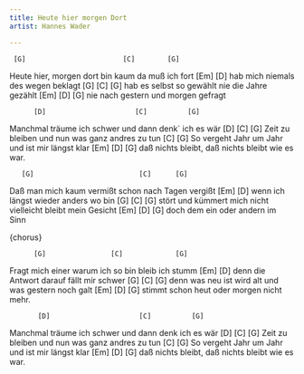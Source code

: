 ```yaml
---
title: Heute hier morgen Dort
artist: Hannes Wader

---
```


     [G]                        [C]        [G]
Heute hier, morgen dort bin kaum da muß ich fort
                     [Em]    [D]
hab mich niemals des wegen beklagt
       [G]                       [C]      [G]
hab es selbst so gewählt nie die Jahre gezählt
         [Em]       [D]     [G]
nie nach gestern und morgen gefragt

:::{.chorus}
          [D]                      [C]          [G]
Manchmal träume ich schwer und dann denk` ich es wär
         [D]                    [C]       [G]
Zeit zu bleiben und nun was ganz andres zu tun
                           [C]            [G]
So vergeht Jahr um Jahr und ist mir längst klar
          [Em]               [D]           [G]
daß nichts bleibt, daß nichts bleibt wie es war.

:::

       [G]                          [C]      [G]
Daß man mich kaum vermißt schon nach Tagen vergißt
                      [Em]      [D]
wenn ich längst wieder anders wo bin
         [G]                           [C]          [G]
stört und kümmert mich nicht vielleicht bleibt mein Gesicht
        [Em]     [D]        [G]
doch dem ein oder andern im Sinn

{chorus}

          [G]                [C]             [G]
Fragt mich einer warum ich so bin bleib ich stumm
                  [Em]           [D]
denn die Antwort darauf fällt mir schwer
        [G]                       [C]         [G]
denn was neu ist wird alt und was gestern noch galt
            [Em]        [D]         [G]
stimmt schon heut oder morgen nicht mehr.

           [D]                      [C]          [G]
Manchmal träume ich schwer und dann denk ich es wär
         [D]                    [C]       [G]
Zeit zu bleiben und nun was ganz andres zu tun
                           [C]            [G]
So vergeht Jahr um Jahr und ist mir längst klar
          [Em]               [D]           [G]
daß nichts bleibt, daß nichts bleibt wie es war.
